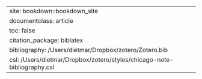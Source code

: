---
site: bookdown::bookdown_site
documentclass: article
toc: false
citation_package: biblatex
bibliography: /Users/dietmar/Dropbox/zotero/Zotero.bib
csl: /Users/dietmar/Dropbox/zotero/styles/chicago-note-bibliography.csl
---